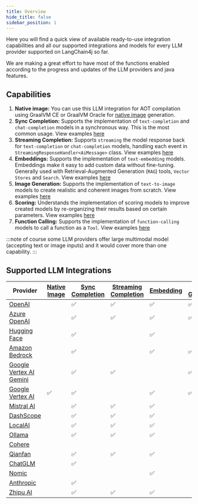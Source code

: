 ```yaml
---
title: Overview
hide_title: false
sidebar_position: 1
---
```


Here you will find a quick view of available ready-to-use integration capabilities and all our supported integrations and models for every LLM provider supported on LangChain4j so far.

We are making a great effort to have most of the functions enabled according to the progress and updates of the LLM providers and java features.

## Capabilities
1. **Native image:** You can use this LLM integration for AOT compilation using GraalVM CE or GraalVM Oracle for [native image](https://www.graalvm.org/latest/reference-manual/native-image/) generation.
2. **Sync Completion:** Supports the implementation of `text-completion` and `chat-completion` models in a synchronous way. This is the most common usage. View examples [here](/tutorials/connect-to-llm)
3. **Streaming Completion:** Supports `streaming` the model response back for `text-completion` or `chat-completion` models, handling each event in `StreamingResponseHandler<AiMessage>` class. View examples [here](/tutorials/response-streaming)
4. **Embeddings:** Supports the implementation of `text-embedding` models. Embeddings make it easy to add custom data without fine-tuning. Generally used with Retrieval-Augmented Generation (`RAG`) tools, `Vector Stores` and `Search`. View examples [here](/tutorials/embedding-store)
5. **Image Generation:** Supports the implementation of `text-to-image` models to create realistic and coherent images from scratch. View examples [here](/tutorials/image-models)
6. **Scoring:** Understands the implementation of scoring models to improve created models by re-organizing their results based on certain parameters. View examples [here](/tutorials/reranking-models)
7. **Function Calling:** Supports the implementation of `function-calling` models to call a function as a `Tool`. View examples [here](/tutorials/tools)

:::note
of course some LLM providers offer large multimodal model (accepting text or image inputs) and it would cover more than one capability.
:::

## Supported LLM Integrations
| Provider                            | [Native Image](/category/code-execution-engines)  | [Sync Completion](/category/language-models) | [Streaming Completion](/tutorials/response-streaming) | [Embedding](/category/embedding-models) | [Image Generation](/category/image-models) | [Scoring](https://docs.langchain4j.dev/category/scoring-models) | [Function Calling](/tutorials/tools)
|--------------------------------------------| ------------- |---------------------------------------------------------------------| ----------- | ------ |-------------------------------| ------ |--------------------------------------------------------------------------------------------|
| [OpenAI](/integrations/language-models/openai)                         |  | ✅ | ✅ | ✅ | ✅ | | ✅ |
| [Azure OpenAI](/integrations/language-models/azure-openai)             |  | ✅ | ✅ | ✅ | ✅ | | ✅ |
| [Hugging Face](/integrations/language-models/huggingface)              |  | ✅ | | ✅ |  | | |  |
| [Amazon Bedrock](/integrations/language-models/amazon-bedrock)         |  | ✅  | |✅ | ✅ | | |
| [Google Vertex AI Gemini](/integrations/language-models/google-gemini) |  | ✅ | ✅ | | ✅ | | ✅ |
| [Google Vertex AI](/integrations/language-models/google-palm)          | ✅ | ✅ | | ✅ | ✅ | | |
| [Mistral AI](/integrations/language-models/mistralai)                  |  | ✅ | ✅ | ✅ |  | |✅ |
| [DashScope](/integrations/language-models/dashscope)                   |  | ✅ | ✅ |✅ |  | | |
| [LocalAI](/integrations/language-models/localai)                       |  | ✅ | ✅ | ✅ |  | | ✅ |
| [Ollama](/integrations/language-models/ollama)                         |  | ✅ | ✅ | ✅ |  | | |
| [Cohere](/integrations/reranking-models/cohere)                        |  | | | |  | ✅| |
| [Qianfan](/integrations/language-models/qianfan)                       |  | ✅ | ✅ | ✅ |  | |✅ |
| [ChatGLM](/integrations/language-models/chatglm)                       |  | ✅ | | |  | |
| [Nomic](/integrations/language-models/nomic)                           |  | | |✅ |  | | |
| [Anthropic](/integrations/language-models/anthropic)                   |  |✅ | | |  | | |
| [Zhipu AI](/integrations/language-models/zhipuai)                      |  |✅| ✅| ✅|  | |✅ |


